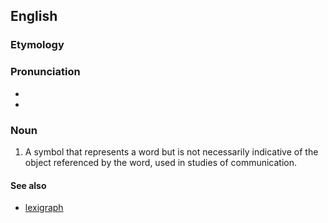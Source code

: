 ==English==

===Etymology===

{{confix|lexi|gram}}

===Pronunciation===
*{{IPA|ˈlɛks.əˌɡɹæm}}
*{{rhymes|ɛksəɡræm}}

===Noun===
{{en-noun}}
{{wikipedia}}
# {{context|psychology|lang=en}} A symbol that represents a word but is not necessarily indicative of the object referenced by the word, used in studies of communication.

====See also====
*[[lexigraph]]